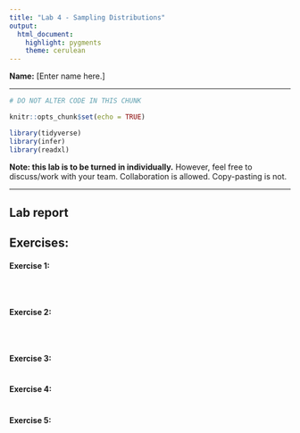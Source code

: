 ---
title: "Lab 4 - Sampling Distributions"
output: 
  html_document:
    highlight: pygments
    theme: cerulean
---

**Name:** [Enter name here.]

* * *

```{r setup, include=FALSE}

# DO NOT ALTER CODE IN THIS CHUNK

knitr::opts_chunk$set(echo = TRUE)

library(tidyverse)
library(infer)
library(readxl)
```

**Note: this lab is to be turned in individually.** However, feel free to discuss/work with your team. Collaboration is allowed. Copy-pasting is not.

* * *

## Lab report

## Exercises:

#### Exercise 1: 

```{r ex1-1, echo=TRUE}

```

```{r ex1-2, echo=TRUE}

```

```{r ex1-3, echo=TRUE}

```


#### Exercise 2: 

```{r ex2-1, echo=TRUE}

```

```{r ex2-2, echo=TRUE}

```

```{r ex2-3, echo=TRUE}

```

#### Exercise 3: 

```{r ex3, echo=TRUE}

```

#### Exercise 4: 

```{r ex4, echo=TRUE}

```

#### Exercise 5: 

```{r ex5, echo=TRUE, message=F}

```

```{r ex5-plot, echo=TRUE}

```

